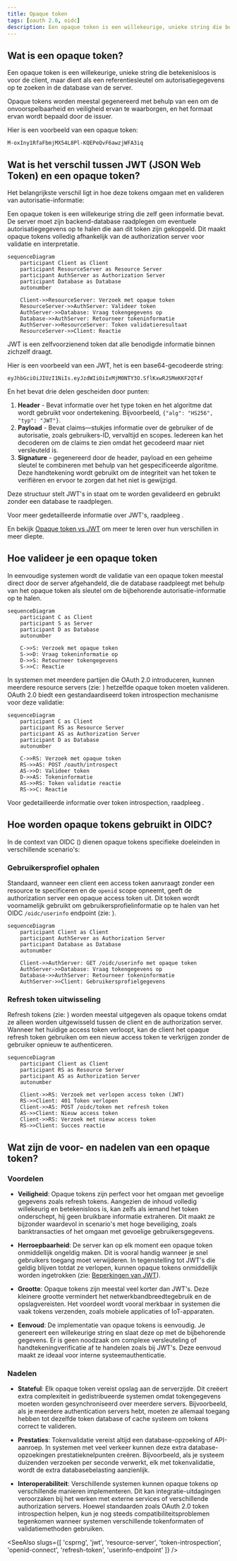 ```yaml
---
title: Opaque token
tags: [oauth 2.0, oidc]
description: Een opaque token is een willekeurige, unieke string die betekenisloos is voor de client, maar dient als een referentiesleutel om autorisatiegegevens op te zoeken in de database van de server.
---
```


## Wat is een opaque token?

Een opaque token is een willekeurige, unieke string die betekenisloos is voor de client, maar dient als een referentiesleutel om autorisatiegegevens op te zoeken in de database van de server.

Opaque tokens worden meestal gegenereerd met behulp van een <Ref slug='csprng' /> om de onvoorspelbaarheid en veiligheid ervan te waarborgen, en het formaat ervan wordt bepaald door de issuer.

Hier is een voorbeeld van een opaque token:

```
M-oxIny1RfaFbmjMX54L8Pl-KQEPeQvF6awzjWFA3iq
```

## Wat is het verschil tussen JWT (JSON Web Token) en een opaque token?

Het belangrijkste verschil ligt in hoe deze tokens omgaan met en valideren van autorisatie-informatie:

Een opaque token is een willekeurige string die zelf geen informatie bevat. De server moet zijn backend-database raadplegen om eventuele autorisatiegegevens op te halen die aan dit token zijn gekoppeld. Dit maakt opaque tokens volledig afhankelijk van de authorization server voor validatie en interpretatie.

```mermaid
sequenceDiagram
    participant Client as Client
    participant ResourceServer as Resource Server
    participant AuthServer as Authorization Server
    participant Database as Database
    autonumber

    Client->>ResourceServer: Verzoek met opaque token
    ResourceServer->>AuthServer: Valideer token
    AuthServer->>Database: Vraag tokengegevens op
    Database->>AuthServer: Retourneer tokeninformatie
    AuthServer->>ResourceServer: Token validatieresultaat
    ResourceServer->>Client: Reactie
```

JWT is een zelfvoorzienend token dat alle benodigde informatie binnen zichzelf draagt.

Hier is een voorbeeld van een JWT, het is een base64-gecodeerde string:

```
eyJhbGciOiJIUzI1NiIs.eyJzdWIiOiIxMjM0NTY3O.SflKxwRJSMeKKF2QT4f
```

En het bevat drie delen gescheiden door punten:

1. **Header** - Bevat informatie over het type token en het algoritme dat wordt gebruikt voor ondertekening. Bijvoorbeeld, `{"alg": "HS256", "typ": "JWT"}`.
2. **Payload** - Bevat claims—stukjes informatie over de gebruiker of de autorisatie, zoals gebruikers-ID, vervaltijd en scopes. Iedereen kan het decoderen om de claims te zien omdat het gecodeerd maar niet versleuteld is.
3. **Signature** - gegenereerd door de header, payload en een geheime sleutel te combineren met behulp van het gespecificeerde algoritme. Deze handtekening wordt gebruikt om de integriteit van het token te verifiëren en ervoor te zorgen dat het niet is gewijzigd.

Deze structuur stelt JWT's in staat om te worden gevalideerd en gebruikt zonder een database te raadplegen.

Voor meer gedetailleerde informatie over JWT's, raadpleeg <Ref slug='jwt' />.

En bekijk [Opaque token vs JWT](https://blog.logto.io/opaque-token-vs-jwt) om meer te leren over hun verschillen in meer diepte.

## Hoe valideer je een opaque token

In eenvoudige systemen wordt de validatie van een opaque token meestal direct door de server afgehandeld, die de database raadpleegt met behulp van het opaque token als sleutel om de bijbehorende autorisatie-informatie op te halen.

```mermaid
sequenceDiagram
    participant C as Client
    participant S as Server
    participant D as Database
    autonumber

    C->>S: Verzoek met opaque token
    S->>D: Vraag tokeninformatie op
    D->>S: Retourneer tokengegevens
    S->>C: Reactie
```

In systemen met meerdere partijen die OAuth 2.0 introduceren, kunnen meerdere resource servers (zie: <Ref slug='resource-server' />) hetzelfde opaque token moeten valideren. OAuth 2.0 biedt een gestandaardiseerd token introspection mechanisme voor deze validatie:

```mermaid
sequenceDiagram
    participant C as Client
    participant RS as Resource Server
    participant AS as Authorization Server
    participant D as Database
    autonumber

    C->>RS: Verzoek met opaque token
    RS->>AS: POST /oauth/introspect
    AS->>D: Valideer token
    D->>AS: Tokeninformatie
    AS->>RS: Token validatie reactie
    RS->>C: Reactie
```

Voor gedetailleerde informatie over token introspection, raadpleeg <Ref slug='token-introspection' />.

## Hoe worden opaque tokens gebruikt in OIDC?

In de context van OIDC (<Ref slug='openid-connect' />) dienen opaque tokens specifieke doeleinden in verschillende scenario's:

### Gebruikersprofiel ophalen

Standaard, wanneer een client een access token aanvraagt zonder een resource te specificeren en de `openid` scope opneemt, geeft de authorization server een opaque access token uit. Dit token wordt voornamelijk gebruikt om gebruikersprofielinformatie op te halen van het OIDC `/oidc/userinfo` endpoint (zie: <Ref slug='userinfo-endpoint' />).

```mermaid
sequenceDiagram
    participant Client as Client
    participant AuthServer as Authorization Server
    participant Database as Database
    autonumber

    Client->>AuthServer: GET /oidc/userinfo met opaque token
    AuthServer->>Database: Vraag tokengegevens op
    Database->>AuthServer: Retourneer tokeninformatie
    AuthServer->>Client: Gebruikersprofielgegevens
```

### Refresh token uitwisseling

Refresh tokens (zie: <Ref slug='refresh-token' />) worden meestal uitgegeven als opaque tokens omdat ze alleen worden uitgewisseld tussen de client en de authorization server. Wanneer het huidige access token verloopt, kan de client het opaque refresh token gebruiken om een nieuw access token te verkrijgen zonder de gebruiker opnieuw te authenticeren.

```mermaid
sequenceDiagram
    participant Client as Client
    participant RS as Resource Server
    participant AS as Authorization Server
    autonumber

    Client->>RS: Verzoek met verlopen access token (JWT)
    RS->>Client: 401 Token verlopen
    Client->>AS: POST /oidc/token met refresh token
    AS->>Client: Nieuw access token
    Client->>RS: Verzoek met nieuw access token
    RS->>Client: Succes reactie
```

## Wat zijn de voor- en nadelen van een opaque token?

### Voordelen

- **Veiligheid**: Opaque tokens zijn perfect voor het omgaan met gevoelige gegevens zoals refresh tokens. Aangezien de inhoud volledig willekeurig en betekenisloos is, kan zelfs als iemand het token onderschept, hij geen bruikbare informatie extraheren. Dit maakt ze bijzonder waardevol in scenario's met hoge beveiliging, zoals banktransacties of het omgaan met gevoelige gebruikersgegevens.

- **Herroepbaarheid**: De server kan op elk moment een opaque token onmiddellijk ongeldig maken. Dit is vooral handig wanneer je snel gebruikers toegang moet verwijderen. In tegenstelling tot JWT's die geldig blijven totdat ze verlopen, kunnen opaque tokens onmiddellijk worden ingetrokken (zie: [Beperkingen van JWT](https://blog.logto.io/why-jwt-in-most-oauth-2-services#hard-to-revoke)).

- **Grootte**: Opaque tokens zijn meestal veel korter dan JWT's. Deze kleinere grootte vermindert het netwerkbandbreedtegebruik en de opslagvereisten. Het voordeel wordt vooral merkbaar in systemen die vaak tokens verzenden, zoals mobiele applicaties of IoT-apparaten.

- **Eenvoud**: De implementatie van opaque tokens is eenvoudig. Je genereert een willekeurige string en slaat deze op met de bijbehorende gegevens. Er is geen noodzaak om complexe versleuteling of handtekeningverificatie af te handelen zoals bij JWT's. Deze eenvoud maakt ze ideaal voor interne systeemauthenticatie.

### Nadelen

- **Stateful**: Elk opaque token vereist opslag aan de serverzijde. Dit creëert extra complexiteit in gedistribueerde systemen omdat tokengegevens moeten worden gesynchroniseerd over meerdere servers. Bijvoorbeeld, als je meerdere authentication servers hebt, moeten ze allemaal toegang hebben tot dezelfde token database of cache systeem om tokens correct te valideren.

- **Prestaties**: Tokenvalidatie vereist altijd een database-opzoeking of API-aanroep. In systemen met veel verkeer kunnen deze extra database-opzoekingen prestatieknelpunten creëren. Bijvoorbeeld, als je systeem duizenden verzoeken per seconde verwerkt, elk met tokenvalidatie, wordt de extra databasebelasting aanzienlijk.

- **Interoperabiliteit**: Verschillende systemen kunnen opaque tokens op verschillende manieren implementeren. Dit kan integratie-uitdagingen veroorzaken bij het werken met externe services of verschillende authorization servers. Hoewel standaarden zoals OAuth 2.0 token introspection helpen, kun je nog steeds compatibiliteitsproblemen tegenkomen wanneer systemen verschillende tokenformaten of validatiemethoden gebruiken.

<SeeAlso slugs={[
  'csprng',
  'jwt',
  'resource-server',
  'token-introspection',
  'openid-connect',
  'refresh-token',
  'userinfo-endpoint'
]} />
